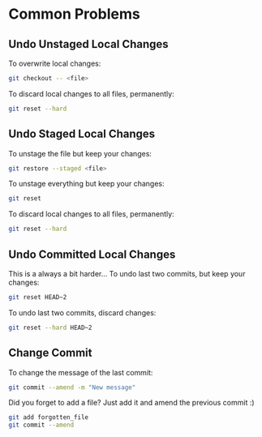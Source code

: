# Common Problems

## Undo Unstaged Local Changes

To overwrite local changes:

```bash
git checkout -- <file>
```

To discard local changes to all files, permanently:

```bash
git reset --hard
```

## Undo Staged Local Changes

To unstage the file but keep your changes:

```bash
git restore --staged <file>
```

To unstage everything but keep your changes:

```bash
git reset
```

To discard local changes to all files, permanently:

```bash
git reset --hard
```

## Undo Committed Local Changes

This is a always a bit harder...
To undo last two commits, but keep your changes:

```bash
git reset HEAD~2
```

To undo last two commits, discard changes:

```bash
git reset --hard HEAD~2
```

## Change Commit

To change the message of the last commit:

```bash
git commit --amend -m "New message"
```

Did you forget to add a file? Just add it and amend the previous commit :)

```bash
git add forgotten_file
git commit --amend
```
